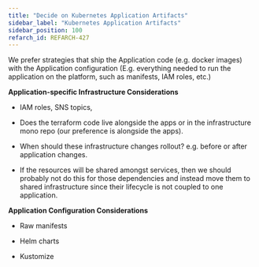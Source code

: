 ```yaml
---
title: "Decide on Kubernetes Application Artifacts"
sidebar_label: "Kubernetes Application Artifacts"
sidebar_position: 100
refarch_id: REFARCH-427
---
```


We prefer strategies that ship the Application code (e.g. docker images) with the Application configuration (E.g. everything needed to run the application on the platform, such as manifests, IAM roles, etc.)

**Application-specific Infrastructure Considerations**

- IAM roles, SNS topics,

- Does the terraform code live alongside the apps or in the infrastructure mono repo (our preference is alongside the apps).

- When should these infrastructure changes rollout? e.g. before or after application changes.

- If the resources will be shared amongst services, then we should probably not do this for those dependencies and instead move them to shared infrastructure since their lifecycle is not coupled to one application.

**Application Configuration Considerations**

- Raw manifests

- Helm charts

- Kustomize


